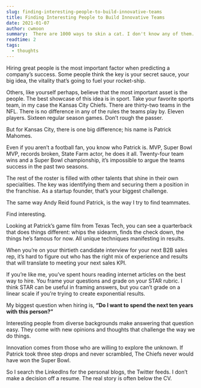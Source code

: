 ```yaml
---
slug: finding-interesting-people-to-build-innovative-teams
title: Finding Interesting People to Build Innovative Teams 
date: 2021-01-07
author: cwmoon
summary:  There are 1000 ways to skin a cat. I don't know any of them. But I'd find an expert if I had to. 
readtime: 2
tags:
  - thoughts
---
```


Hiring great people is the most important factor when predicting a company’s success.  Some people think the key is your secret sauce, your big idea, the vitality that’s going to fuel your rocket-ship. 

Others, like yourself perhaps, believe that the most important asset is the people.  The best showcase of this idea is in sport. Take your favorite sports team, in my case the Kansas City Chiefs.  There are thirty-two teams in the NFL. There is no difference in any of the rules the teams play by.  Eleven players. Sixteen regular season games. Don’t rough the passer.  

But for Kansas City, there is one big difference; his name is Patrick Mahomes. 

Even if you aren’t a football fan, you know who Patrick is. MVP, Super Bowl MVP, records broken, State Farm actor, he does it all. Twenty-four team wins and a Super Bowl championship, it’s impossible to argue the teams success in the past two seasons.

The rest of the roster is filled with other talents that shine in their own specialities. The key was identifying them and securing them a position in the franchise. As a startup founder, that’s your biggest challenge. 

The same way Andy Reid found Patrick, is the way I try to find teammates. 

Find interesting.

Looking at Patrick’s game film from Texas Tech, you can see a quarterback that does things different: whips the sidearm, finds the check down, the things he’s famous for now. All unique techniques manifesting in results. 

When you’re on your thirtieth candidate interview for your next B2B sales rep, it’s hard to figure out who has the right mix of experience and results that will translate to meeting your next sales KPI. 

If you’re like me, you’ve spent hours reading internet articles on the best way to hire. You frame your questions and grade on your STAR rubric.  I think STAR can be useful in framing answers, but you can’t grade on a linear scale if you’re trying to create exponential results. 

My biggest question when hiring is, **“Do I want to spend the next ten years with this person?”**

Interesting people from diverse backgrounds make answering that question easy. They come with new opinions and thoughts that challenge the way we do things. 

Innovation comes from those who are willing to explore the unknown.  If Patrick took three step drops and never scrambled, The Chiefs never would have won the Super Bowl. 

So I search the LinkedIns for the personal blogs, the Twitter feeds.  I don’t make a decision off a resume. The real story is often below the CV. 
